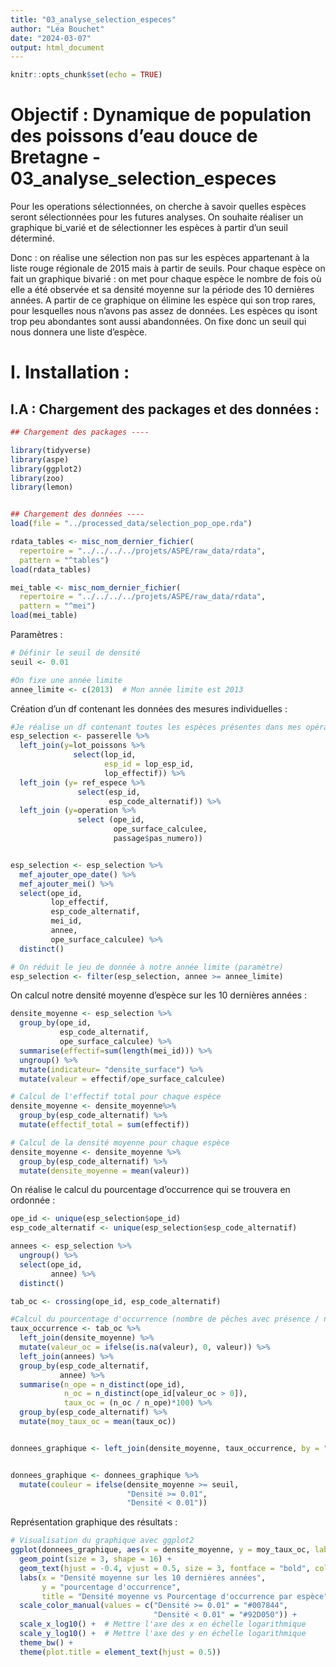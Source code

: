 ```yaml
---
title: "03_analyse_selection_especes"
author: "Léa Bouchet"
date: "2024-03-07"
output: html_document
---
```


```r
knitr::opts_chunk$set(echo = TRUE)
```

# Objectif : Dynamique de population des poissons d'eau douce de Bretagne - 03_analyse_selection_especes

Pour les operations sélectionnées, on cherche à savoir quelles espèces seront sélectionnées pour les futures analyses. On souhaite réaliser un graphique bi_varié et de sélectionner les espèces à partir d'un seuil déterminé. 

Donc : on réalise une sélection non pas sur les espèces appartenant à la liste rouge régionale de 2015 mais à partir de seuils. Pour chaque espèce on fait un graphique bivarié : on met pour chaque espèce le nombre de fois où elle a été observée et sa densité moyenne sur la période des 10 dernières années. A partir de ce graphique on élimine les espèce qui son trop rares, pour lesquelles nous n'avons pas assez de données. Les espèces qu isont trop peu abondantes sont aussi abandonnées. On fixe donc un seuil qui nous donnera une liste d'espèce. 

# I. Installation : 
## I.A : Chargement des packages et des données : 

```r
## Chargement des packages ----

library(tidyverse)
library(aspe)
library(ggplot2)
library(zoo)
library(lemon)


## Chargement des données ----
load(file = "../processed_data/selection_pop_ope.rda")

rdata_tables <- misc_nom_dernier_fichier(
  repertoire = "../../../../projets/ASPE/raw_data/rdata",
  pattern = "^tables")
load(rdata_tables)

mei_table <- misc_nom_dernier_fichier(
  repertoire = "../../../../projets/ASPE/raw_data/rdata",
  pattern = "^mei")
load(mei_table)

```

Paramètres : 

```r
# Définir le seuil de densité
seuil <- 0.01

#On fixe une année limite 
annee_limite <- c(2013)  # Mon année limite est 2013
```


Création d'un df contenant les données des mesures individuelles :

```r
#Je réalise un df contenant toutes les espèces présentes dans mes opérations de pêches
esp_selection <- passerelle %>% 
  left_join(y=lot_poissons %>% 
              select(lop_id,
                     esp_id = lop_esp_id,
                     lop_effectif)) %>% 
  left_join (y= ref_espece %>% 
               select(esp_id,
                      esp_code_alternatif)) %>% 
  left_join (y=operation %>% 
               select (ope_id, 
                       ope_surface_calculee,
                       passage$pas_numero))


esp_selection <- esp_selection %>% 
  mef_ajouter_ope_date() %>% 
  mef_ajouter_mei() %>% 
  select(ope_id,
         lop_effectif,
         esp_code_alternatif,
         mei_id,
         annee,
         ope_surface_calculee) %>% 
  distinct()

# On réduit le jeu de donnée à notre année limite (paramètre)
esp_selection <- filter(esp_selection, annee >= annee_limite)

```

On calcul notre densité moyenne d'espèce sur les 10 dernières années : 
```r
densite_moyenne <- esp_selection %>% 
  group_by(ope_id,
           esp_code_alternatif,
           ope_surface_calculee) %>% 
  summarise(effectif=sum(length(mei_id))) %>% 
  ungroup() %>% 
  mutate(indicateur= "densite_surface") %>% 
  mutate(valeur = effectif/ope_surface_calculee)

# Calcul de l'effectif total pour chaque espèce
densite_moyenne <- densite_moyenne%>%
  group_by(esp_code_alternatif) %>%
  mutate(effectif_total = sum(effectif))

# Calcul de la densité moyenne pour chaque espèce
densite_moyenne <- densite_moyenne %>%
  group_by(esp_code_alternatif) %>%
  mutate(densite_moyenne = mean(valeur))
```

On réalise le calcul du pourcentage d'occurrence qui se trouvera en ordonnée : 
```r
ope_id <- unique(esp_selection$ope_id)
esp_code_alternatif <- unique(esp_selection$esp_code_alternatif)

annees <- esp_selection %>% 
  ungroup() %>% 
  select(ope_id,
         annee) %>% 
  distinct()

tab_oc <- crossing(ope_id, esp_code_alternatif) 

#Calcul du pourcentage d'occurrence (nombre de pêches avec présence / nombre de pêches)
taux_occurrence <- tab_oc %>% 
  left_join(densite_moyenne) %>% 
  mutate(valeur_oc = ifelse(is.na(valeur), 0, valeur)) %>% 
  left_join(annees) %>% 
  group_by(esp_code_alternatif,
           annee) %>% 
  summarise(n_ope = n_distinct(ope_id),
            n_oc = n_distinct(ope_id[valeur_oc > 0]),
            taux_oc = (n_oc / n_ope)*100) %>% 
  group_by(esp_code_alternatif) %>% 
  mutate(moy_taux_oc = mean(taux_oc))


donnees_graphique <- left_join(densite_moyenne, taux_occurrence, by = "esp_code_alternatif")


donnees_graphique <- donnees_graphique %>%
  mutate(couleur = ifelse(densite_moyenne >= seuil, 
                          "Densité >= 0.01", 
                          "Densité < 0.01"))
```


Représentation graphique des résultats : 

```r
# Visualisation du graphique avec ggplot2
ggplot(donnees_graphique, aes(x = densite_moyenne, y = moy_taux_oc, label = esp_code_alternatif, color = couleur)) +
  geom_point(size = 3, shape = 16) +
  geom_text(hjust = -0.4, vjust = 0.5, size = 3, fontface = "bold", color = "black") +
  labs(x = "Densité moyenne sur les 10 dernières années",
       y = "pourcentage d'occurrence",
       title = "Densité moyenne vs Pourcentage d'occurrence par espèce") +
  scale_color_manual(values = c("Densité >= 0.01" = "#007844",
                                "Densité < 0.01" = "#92D050")) +
  scale_x_log10() +  # Mettre l'axe des x en échelle logarithmique
  scale_y_log10() +  # Mettre l'axe des y en échelle logarithmique
  theme_bw() +
  theme(plot.title = element_text(hjust = 0.5))
```

